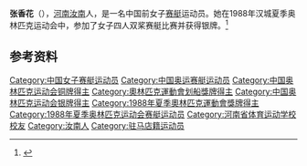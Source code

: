 {{Infobox sportsperson
| name           = 张香花
|show-medals=yes
|medaltemplates={{MedalSport | 女子[[赛艇|赛艇]]}}
{{MedalCountry | {{CHN}} }}
{{MedalCompetition|[[奥林匹克运动会|奥林匹克运动会]]}}
{{MedalSilver| [[1988年夏季奥林匹克运动会|1988年 汉城]] | [[1988年夏季奥林匹克运动会|女子四人双桨]]}}
{{MedalBronze| [[1988年夏季奥林匹克运动会|1988年 汉城]] | [[1988年夏季奥林匹克运动会|女子八人双桨]]}}
}}

'''张香花'''（{{bd|1968年|5月10日|}}），[[河南|河南]][[汝南|汝南]]人，是一名中国前女子[[赛艇|赛艇]]运动员。她在1988年汉城夏季奥林匹克运动会中，参加了女子四人双桨赛艇比赛并获得银牌。<ref>{{Cite web |url=http://www.sports-reference.com/olympics/athletes/zh/zhang-xianghua-1.html |title=Olympic results |access-date=2017-04-02 |archive-url=https://web.archive.org/web/20121103002339/http://www.sports-reference.com/olympics/athletes/zh/zhang-xianghua-1.html |archive-date=2012-11-03 |dead-url=yes }}</ref>

==参考资料==
{{Reflist}}
{{DEFAULTSORT:Zhang Xianghua}}
[[Category:中国女子赛艇运动员|Category:中国女子赛艇运动员]]
[[Category:中国奥运赛艇运动员|Category:中国奥运赛艇运动员]]
[[Category:中国奥林匹克运动会铜牌得主|Category:中国奥林匹克运动会铜牌得主]]
[[Category:奧林匹克運動會划船獎牌得主|Category:奧林匹克運動會划船獎牌得主]]
[[Category:中国奥林匹克运动会银牌得主|Category:中国奥林匹克运动会银牌得主]]
[[Category:1988年夏季奧林匹克運動會獎牌得主|Category:1988年夏季奧林匹克運動會獎牌得主]]
[[Category:1988年夏季奥林匹克运动会赛艇运动员|Category:1988年夏季奥林匹克运动会赛艇运动员]]
[[Category:河南省体育运动学校校友|Category:河南省体育运动学校校友]]
[[Category:汝南人|Category:汝南人]]
[[Category:驻马店籍运动员|Category:驻马店籍运动员]]